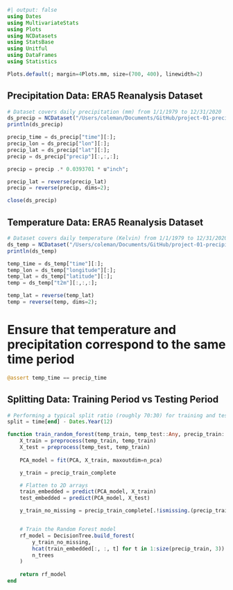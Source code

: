 ```julia
#| output: false
using Dates
using MultivariateStats
using Plots
using NCDatasets
using StatsBase
using Unitful
using DataFrames
using Statistics

Plots.default(; margin=4Plots.mm, size=(700, 400), linewidth=2)
```

## Precipitation Data: ERA5 Reanalysis Dataset 
```julia
# Dataset covers daily precipitation (mm) from 1/1/1979 to 12/31/2020
ds_precip = NCDataset("/Users/coleman/Documents/GitHub/project-01-precipitation-downscaling-ColemanNickum/data/raw/precip.nc")
println(ds_precip)
```
```julia
precip_time = ds_precip["time"][:];
precip_lon = ds_precip["lon"][:];
precip_lat = ds_precip["lat"][:];
precip = ds_precip["precip"][:,:,:];
```
```julia
precip = precip .* 0.0393701 * u"inch";
```
```julia
precip_lat = reverse(precip_lat)
precip = reverse(precip, dims=2);
```
```julia
close(ds_precip)
```

## Temperature Data: ERA5 Reanalysis Dataset 
```julia
# Dataset covers daily temperature (Kelvin) from 1/1/1979 to 12/31/2020
ds_temp = NCDataset("/Users/coleman/Documents/GitHub/project-01-precipitation-downscaling-ColemanNickum/data/raw/temp.nc")
println(ds_temp)
```
```julia
temp_time = ds_temp["time"][:];
temp_lon = ds_temp["longitude"][:];
temp_lat = ds_temp["latitude"][:];
temp = ds_temp["t2m"][:,:,:];
```
```julia
temp_lat = reverse(temp_lat)
temp = reverse(temp, dims=2);
```

# Ensure that temperature and precipitation correspond to the same time period
```julia
@assert temp_time == precip_time
```

## Splitting Data: Training Period vs Testing Period
```julia
# Performing a typical split ratio (roughly 70:30) for training and testing data collected from 1979 to 2021. With 42 years of data, the training dataset will encompass 30 years and the testing period will be 12 years (2009 to 2021)
split = time[end] - Dates.Year(12)
```


```julia
function train_random_forest(temp_train, temp_test::Any, precip_train::Any; n_pca::Int, n_trees::Int)
    X_train = preprocess(temp_train, temp_train)
    X_test = preprocess(temp_test, temp_train)
    
    PCA_model = fit(PCA, X_train, maxoutdim=n_pca)

    y_train = precip_train_complete

    # Flatten to 2D arrays
    train_embedded = predict(PCA_model, X_train)
    test_embedded = predict(PCA_model, X_test)

    y_train_no_missing = precip_train_complete[.!ismissing.(precip_train_complete)]


    # Train the Random Forest model
    rf_model = DecisionTree.build_forest(
        y_train_no_missing,
        hcat(train_embedded[:, :, t] for t in 1:size(precip_train, 3)) |> Matrix,
        n_trees
    )
    
    return rf_model
end
```